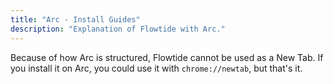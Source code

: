 ```yaml
---
title: "Arc - Install Guides"
description: "Explanation of Flowtide with Arc."
---
```


Because of how Arc is structured, Flowtide cannot be used as a New Tab. If you install it on Arc, you could use it with `chrome://newtab`, but that's it.